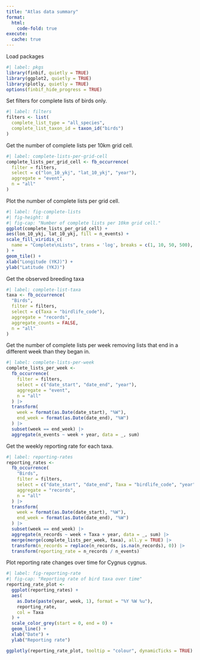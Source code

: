 ```yaml
---
title: "Atlas data summary"
format: 
  html:
    code-fold: true
execute: 
  cache: true
---
```


Load packages

```r
#| label: pkgs
library(finbif, quietly = TRUE)
library(ggplot2, quietly = TRUE)
library(plotly, quietly = TRUE)
options(finbif_hide_progress = TRUE)
```

Set filters for complete lists of birds only.

```r
#| label: filters
filters <- list(
  complete_list_type = "all_species",
  complete_list_taxon_id = taxon_id("birds")
)
```

Get the number of complete lists per 10km grid cell.

```r
#| label: complete-lists-per-grid-cell
complete_lists_per_grid_cell <- fb_occurrence(
  filter = filters,
  select = c("lon_10_ykj", "lat_10_ykj", "year"),
  aggregate = "event",
  n = "all"
)
```

Plot the number of complete lists per grid cell.

```r
#| label: fig-complete-lists
#| fig-height: 8
#| fig-cap: "Number of complete lists per 10km grid cell."
ggplot(complete_lists_per_grid_cell) +
aes(lon_10_ykj, lat_10_ykj, fill = n_events) +
scale_fill_viridis_c(
  name = "Complete\nLists", trans = 'log', breaks = c(1, 10, 50, 500),
) +
geom_tile() +
xlab("Longitude (YKJ)") +
ylab("Latitude (YKJ)")
```

Get the observed breeding taxa

```r
#| label: complete-list-taxa
taxa <- fb_occurrence(
  "Birds",
  filter = filters,
  select = c(Taxa = "birdlife_code"),
  aggregate = "records",
  aggregate_counts = FALSE,
  n = "all"
)
```

Get the number of complete lists per week removing lists that end in a different week than they began in.

```r
#| label: complete-lists-per-week
complete_lists_per_week <-
  fb_occurrence(
    filter = filters,
    select = c("date_start", "date_end", "year"),
    aggregate = "event",
    n = "all"
  ) |>
  transform(
    week = format(as.Date(date_start), "%W"),
    end_week = format(as.Date(date_end), "%W")
  ) |>
  subset(week == end_week) |>
  aggregate(n_events ~ week + year, data = _, sum)
```

Get the weekly reporting rate for each taxa.

```r
#| label: reporting-rates
reporting_rates <-
  fb_occurrence(
    "Birds",
    filter = filters,
    select = c("date_start", "date_end", Taxa = "birdlife_code", "year"),
    aggregate = "records",
    n = "all"
  ) |>
  transform(
    week = format(as.Date(date_start), "%W"),
    end_week = format(as.Date(date_end), "%W")
  ) |>
  subset(week == end_week) |>
  aggregate(n_records ~ week + Taxa + year, data = _, sum) |>
  merge(merge(complete_lists_per_week, taxa), all.y = TRUE) |>
  transform(n_records = replace(n_records, is.na(n_records), 0)) |>
  transform(reporting_rate = n_records / n_events)
```

Plot reporting rate changes over time for Cygnus cygnus.

```r
#| label: fig-reporting-rate
#| fig-cap: "Reporting rate of bird taxa over time"
reporting_rate_plot <- 
  ggplot(reporting_rates) +
  aes(
    as.Date(paste(year, week, 1), format = "%Y %W %u"),
    reporting_rate,
    col = Taxa
  ) +
  scale_color_grey(start = 0, end = 0) +
  geom_line() +
  xlab("Date") +
  ylab("Reporting rate")

ggplotly(reporting_rate_plot, tooltip = "colour", dynamicTicks = TRUE)
```
